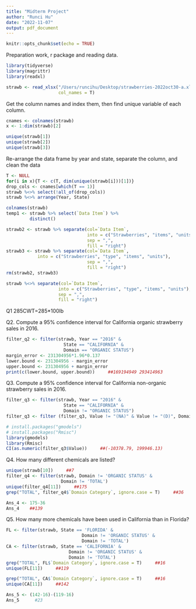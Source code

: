 ```yaml
---
title: "Midterm Project"
author: "Runci Hu"
date: "2022-11-07"
output: pdf_document
---
```


```r
knitr::opts_chunk$set(echo = TRUE)
```

Preparation work, r package and reading data. 
```r
library(tidyverse)
library(magrittr)
library(readxl)

strawb <- read_xlsx("/Users/runcihu/Desktop/strawberries-2022oct30-a.xlsx", 
                    col_names = T)
```

Get the column names and index them, then find unique variable of each column. 
```r
cnames <- colnames(strawb)
x <- 1:dim(strawb)[2]

unique(strawb[1])
unique(strawb[2])
unique(strawb[3])
```
Re-arrange the data frame by year and state, separate the column, and clean the data  
```r
T <- NULL
for(i in x){T <- c(T, dim(unique(strawb[i]))[1])}
drop_cols <- cnames[which(T == 1)]
strawb %<>% select(!all_of(drop_cols))
strawb %<>% arrange(Year, State)

colnames(strawb)
temp1 <- strawb %>% select(`Data Item`) %>% 
         distinct()

strawb2 <- strawb %>% separate(col=`Data Item`, 
                               into = c("Strawberries", "items", "units"), 
                               sep = ",",
                               fill = "right")
strawb3 <- strawb %>% separate(col=`Data Item`,
            into = c("Strawberries", "type", "items", "units"),
                               sep = ",",
                               fill = "right")
rm(strawb2, strawb3)

strawb %<>% separate(col=`Data Item`,
                    into = c("Strawberries", "type", "items", "units"),
                    sep = ",",
                    fill = "right")
```

Q1
285CWT=285*100lb

Q2. Compute a 95% confidence interval for California organic strawberry sales in 2016.
```r
filter_q2 <- filter(strawb, Year == "2016" & 
                      State == "CALIFORNIA" & 
                      Domain == "ORGANIC STATUS")
margin_error <- 231304956*1.96*0.137
lower.bound <- 231304956 - margin_error
upper.bound <- 231304956 + margin_error
print(c(lower.bound, upper.bound))     ##169194949 293414963
```
Q3. Compute a 95% confidence interval for California non-organic strawberry sales in 2016.
```r
filter_q3 <- filter(strawb, Year == "2016" & 
                      State == "CALIFORNIA" & 
                      Domain != "ORGANIC STATUS")
filter_q3 <- filter (filter_q3, Value != "(NA)" & Value != "(D)", Domain != "TOTAL")

# install.packages("gmodels")
# install.packages("Rmisc")
library(gmodels)
library(Rmisc)
CI(as.numeric(filter_q3$Value))     ##(-10378.79, 199946.13)
```
Q4. How many different chemicals are listed?
```r
unique(strawb[10])     ##7
filter_q4 <- filter(strawb, Domain != 'ORGANIC STATUS' & 
                     Domain != 'TOTAL')
unique(filter_q4[11])     ##175
grep("TOTAL", filter_q4$`Domain Category`, ignore.case = T)     ##36

Ans_4 <- 175-36
Ans_4    ##139
```

Q5. How many more chemicals have been used in California than in Florida?
```r
FL <- filter(strawb, State == 'FLORIDA' & 
                             Domain != 'ORGANIC STATUS' & 
                             Domain != 'TOTAL')
CA <- filter(strawb, State == 'CALIFORNIA' & 
                        Domain != 'ORGANIC STATUS' & 
                        Domain != 'TOTAL')
grep("TOTAL", FL$`Domain Category`, ignore.case = T)     ##16
unique(FL[11])     ##119

grep("TOTAL", CA$`Domain Category`, ignore.case = T)     ##16
unique(CA[11])     ##142

Ans_5 <- (142-16)-(119-16)
Ans_5      #23
```

